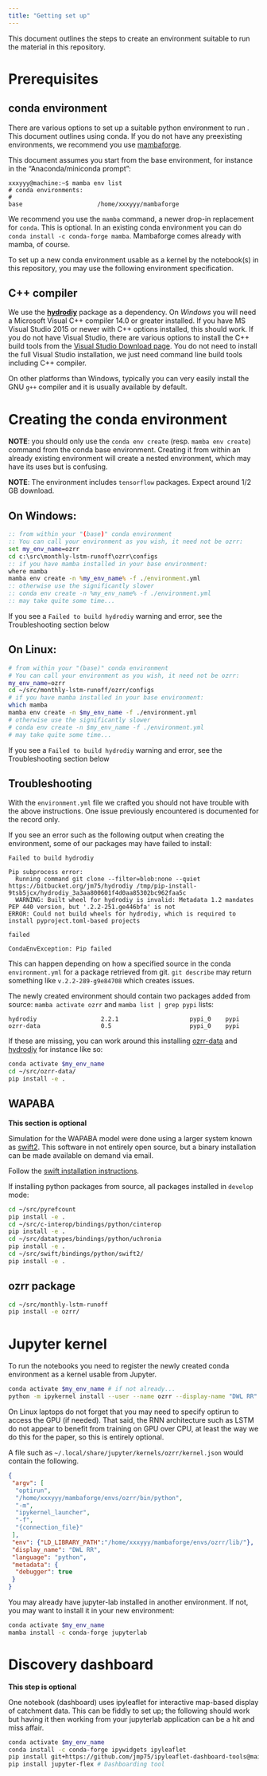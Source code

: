 ```yaml
---
title: "Getting set up"
---
```


This document outlines the steps to create an environment suitable to run the material in this repository. 

# Prerequisites

## conda environment

There are various options to set up a suitable python environment to run . This document outlines using conda. If you do not have any preexisting environments, we recommend you use [mambaforge](https://github.com/conda-forge/miniforge#mambaforge).

This document assumes you start from the base environment, for instance in the "Anaconda/miniconda prompt":

```text
xxxyyy@machine:~$ mamba env list
# conda environments:
#
base                     /home/xxxyyy/mambaforge
```

We recommend you use the `mamba` command, a newer drop-in replacement for `conda`. This is optional. In an existing conda environment you can do `conda install -c conda-forge mamba`. Mambaforge comes already with mamba, of course.

To set up a new conda environment usable as a kernel by the notebook(s) in this repository, you may use the following environment specification.

## C++ compiler

We use the [**hydrodiy**](https://bitbucket.org/jlerat/hydrodiy/) package as a dependency. On _Windows_ you will need a Microsoft Visual C++ compiler 14.0 or greater installed. If you have MS Visual Studio 2015 or newer with C++ options installed, this should work. If you do not have Visual Studio, there are various options to install the C++ build tools from the [Visual Studio Download page](https://visualstudio.microsoft.com/downloads/). You do not need to install the full Visual Studio installation, we just need command line build tools including C++ compiler.

On other platforms than Windows, typically you can very easily install the GNU `g++` compiler and it is usually available by default.

# Creating the conda environment

**NOTE**: you should only use the `conda env create` (resp. `mamba env create`) command from the conda base environment. Creating it from within an already existing environment will create a nested environment, which may have its uses but is confusing.

**NOTE**: The environment includes `tensorflow` packages. Expect around 1/2 GB download.

## On Windows:

```bat
:: from within your "(base)" conda environment
:: You can call your environment as you wish, it need not be ozrr:
set my_env_name=ozrr
cd c:\src\monthly-lstm-runoff\ozrr\configs
:: if you have mamba installed in your base environment:
where mamba
mamba env create -n %my_env_name% -f ./environment.yml
:: otherwise use the significantly slower
:: conda env create -n %my_env_name% -f ./environment.yml
:: may take quite some time...
```

If you see a `Failed to build hydrodiy` warning and error, see the Troubleshooting section below


## On Linux:

```sh
# from within your "(base)" conda environment
# You can call your environment as you wish, it need not be ozrr:
my_env_name=ozrr
cd ~/src/monthly-lstm-runoff/ozrr/configs
# if you have mamba installed in your base environment:
which mamba
mamba env create -n $my_env_name -f ./environment.yml
# otherwise use the significantly slower
# conda env create -n $my_env_name -f ./environment.yml
# may take quite some time...
```

If you see a `Failed to build hydrodiy` warning and error, see the Troubleshooting section below

## Troubleshooting

With the `environment.yml` file we crafted you should not have trouble with the above instructions. One issue previously encountered is documented for the record only.

If you see an error such as the following output when creating the environment, some of our packages may have failed to install:

```text
Failed to build hydrodiy

Pip subprocess error:
  Running command git clone --filter=blob:none --quiet https://bitbucket.org/jm75/hydrodiy /tmp/pip-install-9tsb5jcx/hydrodiy_3a3aa800601f4d0aa85302bc962faa5c
  WARNING: Built wheel for hydrodiy is invalid: Metadata 1.2 mandates PEP 440 version, but '.2.2-251.ge446bfa' is not
ERROR: Could not build wheels for hydrodiy, which is required to install pyproject.toml-based projects

failed

CondaEnvException: Pip failed
```

This can happen depending on how a specified source in the conda `environment.yml` for a package retrieved from git. `git describe` may return something like `v.2.2-289-g9e84708` which creates issues.

The newly created environment should contain two packages added from source:  `mamba activate ozrr` and `mamba list | grep pypi` lists:

```text
hydrodiy                  2.2.1                    pypi_0    pypi
ozrr-data                 0.5                      pypi_0    pypi
```

If these are missing, you can work around this installing [ozrr-data](https://github.com/csiro-hydroinformatics/ozrr-data) and [hydrodiy](https://bitbucket.org/jlerat/hydrodiy/) for instance like so:

```sh
conda activate $my_env_name
cd ~/src/ozrr-data/
pip install -e .
```

## WAPABA

**This section is optional**

Simulation for the WAPABA model were done using a larger system known as [swift2](https://csiro-hydroinformatics.github.io/streamflow-forecasting-tools-onboard/). This software in not entirely open source, but a binary installation can be made available on demand via email.

Follow the [swift installation instructions](https://csiro-hydroinformatics.github.io/streamflow-forecasting-tools-onboard/installation.html).

If installing python packages from source, all packages installed in `develop` mode:

```sh
cd ~/src/pyrefcount
pip install -e .
cd ~/src/c-interop/bindings/python/cinterop
pip install -e .
cd ~/src/datatypes/bindings/python/uchronia
pip install -e .
cd ~/src/swift/bindings/python/swift2/
pip install -e .
```

## ozrr package

```sh
cd ~/src/monthly-lstm-runoff
pip install -e ozrr/
```

# Jupyter kernel

To run the notebooks you need to register the newly created conda environment as a kernel usable from Jupyter.

```sh
conda activate $my_env_name # if not already...
python -m ipykernel install --user --name ozrr --display-name "DWL RR"
```

On Linux laptops do not forget that you may need to specify optirun to access the GPU (if needed). That said, the RNN architecture such as LSTM do not appear to benefit from training on GPU over CPU, at least the way we do this for the paper, so this is entirely optional. 

A file such as `~/.local/share/jupyter/kernels/ozrr/kernel.json` would contain the following. 

```json
{
 "argv": [
  "optirun",
  "/home/xxxyyy/mambaforge/envs/ozrr/bin/python",
  "-m",
  "ipykernel_launcher",
  "-f",
  "{connection_file}"
 ],
 "env": {"LD_LIBRARY_PATH":"/home/xxxyyy/mambaforge/envs/ozrr/lib/"},
 "display_name": "DWL RR",
 "language": "python",
 "metadata": {
  "debugger": true
 }
}
```

You may already have jupyter-lab installed in another environment. If not, you may want to install it in your new environment:

```sh
conda activate $my_env_name
mamba install -c conda-forge jupyterlab
```

# Discovery dashboard

**This step is optional**

One notebook (dashboard) uses ipyleaflet for interactive map-based display of catchment data. This can be fiddly to set up; the following should work but having it then working from your jupyterlab application can be a hit and miss affair.

```sh
conda activate $my_env_name
conda install -c conda-forge ipywidgets ipyleaflet
pip install git+https://github.com/jmp75/ipyleaflet-dashboard-tools@main#egg=ipyleaflet-dashboard-tools
pip install jupyter-flex # Dashboarding tool
```


